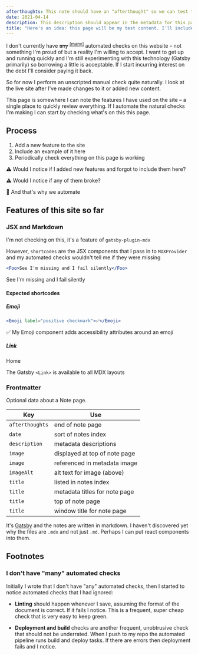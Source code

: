 ```yaml
---
afterthoughts: This note should have an "afterthought" so we can test this feature is working. I expect it to be included in an aside at the bottom of the page.
date: 2021-04-14
description: This description should appear in the metadata for this page. This is a test page in the notes section of my website.
title: "Here's an idea: this page will be my test content. I'll include one of everything in here and use it for a very quick smoke-test"
---
```


I don't currently have ~~any~~ <sup><a href="#many-checks">[many]</a></sup> automated checks on this website – not something I'm proud of but a reality I'm willing to accept. I want to get up and running quickly and I'm still experimenting with this technology (Gatsby primarily) so borrowing a little is acceptable. If I start incurring interest on the debt I'll consider paying it back.

So for now I perform an unscripted manual check quite naturally. I look at the live site after I've made changes to it or added new content.

This page is somewhere I can note the features I have used on the site – a single place to quickly review everything. If I automate the natural checks I'm making I can start by checking what's on this this page.

## Process

1. Add a new feature to the site
1. Include an example of it here
1. Periodically check everything on this page is working

<p>
  <Emoji label="warning sign">⚠️</Emoji> Would I notice if I added new features
  and forgot to include them here?
</p>

<p>
  <Emoji label="warning sign">⚠️</Emoji> Would I notice if any of them broke?
</p>

<p>
  <Emoji label="robot face">🤖</Emoji> And that's why we automate
</p>

## Features of this site so far

### JSX and Markdown

I'm not checking on this, it's a feature of `gatsby-plugin-mdx`

However, `shortcodes` are the JSX components that I pass in to `MDXProvider` and my automated checks wouldn't tell me if they were missing

```jsx
<Foo>See I'm missing and I fail silently</Foo>
```

<p>
  <Foo>See I'm missing and I fail silently</Foo>
</p>

#### Expected shortcodes

##### Emoji

```jsx
<Emoji label="positive checkmark">✅</Emoji>
```

<p>
  <Emoji label="positive checkmark">✅</Emoji> My Emoji component adds
  accessibility attributes around an emoji
</p>

##### Link

<p>
  <Link to="/">Home</Link>
</p>

The Gatsby `<Link>` is available to all MDX layouts

### Frontmatter

Optional data about a <Link to="/notes/">Note</Link> page.

| Key             | Use                           |
| --------------- | ----------------------------- |
| `afterthoughts` | end of note page              |
| `date`          | sort of notes index           |
| `description`   | metadata descriptions         |
| `image`         | displayed at top of note page |
| `image`         | referenced in metadata image  |
| `imageAlt`      | alt text for image (above)    |
| `title`         | listed in notes index         |
| `title`         | metadata titles for note page |
| `title`         | top of note page              |
| `title`         | window title for note page    |

It's [Gatsby](https://www.gatsbyjs.com) and the notes are written in markdown. I haven't discovered yet why the files are `.mdx` and not just `.md`. Perhaps I can put react components into them.

## Footnotes

<a name="many-checks" />

### I don't have "many" automated checks

Initially I wrote that I don't have "any" automated checks, then I started to notice automated checks that I had ignored:

- **Linting** should happen whenever I save, assuming the format of the document is correct. If it fails I notice. This is a frequent, super cheap check that is very easy to keep green.

- **Deployment and build** checks are another frequent, unobtrusive check that should not be underrated. When I push to my repo the automated pipeline runs build and deploy tasks. If there are errors then deployment fails and I notice.
